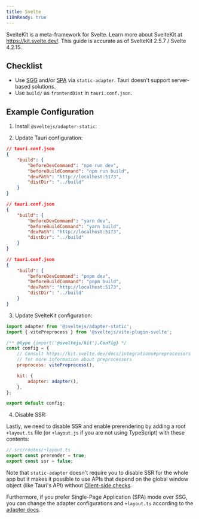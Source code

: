 ```yaml
---
title: Svelte
i18nReady: true
---
```



SvelteKit is a meta-framework for Svelte. Learn more about SvelteKit at https://kit.svelte.dev/. This guide is accurate as of SvelteKit 2.5.7 / Svelte 4.2.15.

## Checklist

- Use [SGG](https://kit.svelte.dev/docs/adapter-static) and/or [SPA](https://kit.svelte.dev/docs/single-page-apps) via `static-adapter`. Tauri doesn't support server-based solutions.
- Use `build/` as `frontendDist` in `tauri.conf.json`.

## Example Configuration

1. Install `@sveltejs/adapter-static`:

<CommandTabs
	npm="npm install --save-dev @sveltejs/adapter-static"
	yarn="yarn add -D @sveltejs/adapter-static"
	pnpm="pnpm add -D @sveltejs/adapter-static"
/>

2. Update Tauri configuration:

<Tabs>
	<TabItem label="npm">

```json
// tauri.conf.json
{
	"build": {
		"beforeDevCommand": "npm run dev",
		"beforeBuildCommand": "npm run build",
		"devPath": "http://localhost:5173",
		"distDir": "../build"
	}
}
```

</TabItem>
<TabItem label="yarn">

```json
// tauri.conf.json
{
	"build": {
		"beforeDevCommand": "yarn dev",
		"beforeBuildCommand": "yarn build",
		"devPath": "http://localhost:5173",
		"distDir": "../build"
	}
}
```

</TabItem>
<TabItem label="pnpm">

```json
// tauri.conf.json
{
	"build": {
		"beforeDevCommand": "pnpm dev",
		"beforeBuildCommand": "pnpm build",
		"devPath": "http://localhost:5173",
		"distDir": "../build"
	}
}
```

</TabItem>
</Tabs>

3. Update SvelteKit configuration:

```js title="svelte.config.js" {1}
import adapter from '@sveltejs/adapter-static';
import { vitePreprocess } from '@sveltejs/vite-plugin-svelte';

/** @type {import('@sveltejs/kit').Config} */
const config = {
	// Consult https://kit.svelte.dev/docs/integrations#preprocessors
	// for more information about preprocessors
	preprocess: vitePreprocess(),

	kit: {
		adapter: adapter(),
	},
};

export default config;
```

4. Disable SSR:

Lastly, we need to disable SSR and enable prerendering by adding a root `+layout.ts` file (or `+layout.js` if you are not using TypeScript) with these contents:

```ts
// src/routes/+layout.ts
export const prerender = true;
export const ssr = false;
```

Note that `static-adapter` doesn't require you to disable SSR for the whole app but it makes it possible to use APIs that depend on the global window object (like Tauri's API) without [Client-side checks](https://kit.svelte.dev/docs/faq#how-do-i-use-x-with-sveltekit-how-do-i-use-a-client-side-only-library-that-depends-on-document-or-window).

Furthermore, if you prefer Single-Page Application (SPA) mode over SSG, you can change the adapter configurations and `+layout.ts` according to the [adapter docs](https://kit.svelte.dev/docs/single-page-apps).
